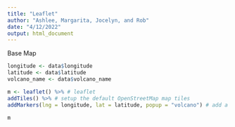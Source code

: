 ```yaml
---
title: "Leaflet"
author: "Ashlee, Margarita, Jocelyn, and Rob"
date: "4/12/2022"
output: html_document
---
```




Base Map


```r

longitude <- data$longitude
latitude <- data$latitude
volcano_name <- data$volcano_name

m <- leaflet() %>% # leaflet 
addTiles() %>% # setup the default OpenStreetMap map tiles
addMarkers(lng = longitude, lat = latitude, popup = "volcano") # add a single point layer

m

```

